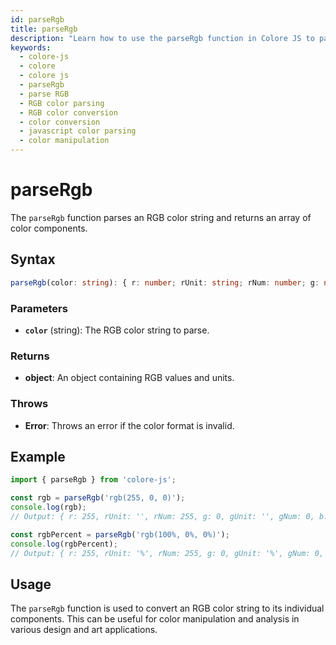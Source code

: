 ```yaml
---
id: parseRgb
title: parseRgb
description: "Learn how to use the parseRgb function in Colore JS to parse and convert RGB color values. This guide covers the syntax, parameters, examples, and practical applications for working with RGB colors in your projects."
keywords:
  - colore-js
  - colore
  - colore js
  - parseRgb
  - parse RGB
  - RGB color parsing
  - RGB color conversion
  - color conversion
  - javascript color parsing
  - color manipulation
---
```



<StructuredData />

# parseRgb

The `parseRgb` function parses an RGB color string and returns an array of color components.

## Syntax

```typescript
parseRgb(color: string): { r: number; rUnit: string; rNum: number; g: number; gUnit: string; gNum: number; b: number; bUnit: string; bNum: number; }
```

### Parameters

- **`color`** (string): The RGB color string to parse.

### Returns

- **object**: An object containing RGB values and units.

### Throws

- **Error**: Throws an error if the color format is invalid.

## Example

```typescript
import { parseRgb } from 'colore-js';

const rgb = parseRgb('rgb(255, 0, 0)');
console.log(rgb);
// Output: { r: 255, rUnit: '', rNum: 255, g: 0, gUnit: '', gNum: 0, b: 0, bUnit: '', bNum: 0 }

const rgbPercent = parseRgb('rgb(100%, 0%, 0%)');
console.log(rgbPercent);
// Output: { r: 255, rUnit: '%', rNum: 255, g: 0, gUnit: '%', gNum: 0, b: 0, bUnit: '%', bNum: 0 }
```

## Usage

The `parseRgb` function is used to convert an RGB color string to its individual components. This can be useful for color manipulation and analysis in various design and art applications.
